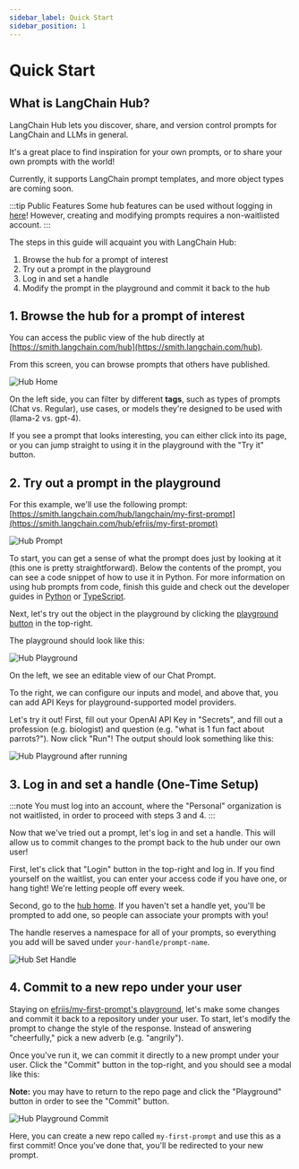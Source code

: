 ```yaml
---
sidebar_label: Quick Start
sidebar_position: 1
---
```


# Quick Start

## What is LangChain Hub?

LangChain Hub lets you discover, share, and version control prompts for LangChain and LLMs in general.

It's a great place to find inspiration for your own prompts, or to share your own prompts with the world!

Currently, it supports LangChain prompt templates, and more object types are coming soon.

:::tip Public Features
Some hub features can be used without logging in [here](https://smith.langchain.com/hub)! However, creating and modifying prompts requires a non-waitlisted account.
:::

The steps in this guide will acquaint you with LangChain Hub:

1. Browse the hub for a prompt of interest
2. Try out a prompt in the playground
3. Log in and set a handle
4. Modify the prompt in the playground and commit it back to the hub

## 1. Browse the hub for a prompt of interest

You can access the public view of the hub directly at [https://smith.langchain.com/hub](https://smith.langchain.com/hub).

From this screen, you can browse prompts that others have published.

![Hub Home](static/hub-home.png)

On the left side, you can filter by different **tags**, such as types of prompts (Chat vs. Regular), use cases, or models they're designed to be used with (llama-2 vs. gpt-4).

If you see a prompt that looks interesting, you can either click into its page, or you can jump straight to using it in the playground with the "Try it" button.

## 2. Try out a prompt in the playground

For this example, we'll use the following prompt: [https://smith.langchain.com/hub/langchain/my-first-prompt](https://smith.langchain.com/hub/efriis/my-first-prompt)

![Hub Prompt](static/hub-repo.png)

To start, you can get a sense of what the prompt does just by looking at it (this one is pretty straightforward).
Below the contents of the prompt, you can see a code snippet of how to use it in Python. For more information on
using hub prompts from code, finish this guide and check out the developer guides in [Python](dev-setup-py) or [TypeScript](dev-setup-ts).

Next, let's try out the object in the playground by clicking the [playground button](https://smith.langchain.com/hub/efriis/my-first-prompt/playground) in the top-right.

The playground should look like this:

![Hub Playground](static/hub-playground.png)

On the left, we see an editable view of our Chat Prompt.

To the right, we can configure our inputs and model, and above that, you can add API Keys for playground-supported model providers.

Let's try it out! First, fill out your OpenAI API Key in "Secrets", and fill out a profession (e.g. biologist) and question (e.g. "what is 1 fun fact about parrots?"). Now click "Run"!
The output should look something like this:

![Hub Playground after running](static/hub-playground-complete.png)

## 3. Log in and set a handle (One-Time Setup)

:::note
You must log into an account, where the "Personal" organization is not waitlisted, in order to proceed with steps 3 and 4.
:::

Now that we've tried out a prompt, let's log in and set a handle. This will allow us to commit changes to the prompt back to the hub under our own user!

First, let's click that "Login" button in the top-right and log in. If you find yourself on the waitlist, you can enter your access code if you have one, or hang tight! We're letting people off every week.

Second, go to the [hub home](https://smith.langchain.com/hub). If you haven't set a handle yet, you'll be prompted to add one, so people can associate your prompts with you! 

The handle reserves a namespace for all of your prompts, so everything you add will be saved under `your-handle/prompt-name`.

![Hub Set Handle](static/hub-handle.png)


## 4. Commit to a new repo under your user


Staying on [efriis/my-first-prompt's playground](https://smith.langchain.com/hub/efriis/my-first-prompt/playground), let's make some changes and commit it back to a
repository under your user. To start, let's modify the prompt to change the style of the response. Instead of answering "cheerfully," pick a new adverb (e.g. "angrily").

Once you've run it, we can commit it directly to a new prompt under your user. Click the "Commit" button in the top-right, and you should see a modal like this:

**Note:** you may have to return to the repo page and click the "Playground" button in order to see the "Commit" button.

![Hub Playground Commit](static/hub-playground-commit.png)

Here, you can create a new repo called `my-first-prompt` and use this as a first commit! Once you've done that, you'll be redirected to your new prompt.
